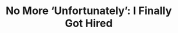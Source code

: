 ---
title: 'No More ‘Unfortunately’: I Finally Got Hired'
publishedAt: '2025-08-10'
summary: 'It took me nearly a decade to get my first job as a full stack engineer. This is how I got there — and what it felt like to finally stop reading the word “unfortunately.'
---